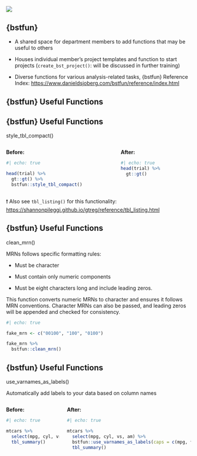 ##  {background-color="#007CBA" style="text-align: center;"}

![](images/rerer_bstfun.png)

## {bstfun}

-   A [shared space]{.emphasized} for department members to add functions that may be useful to others

-   Houses individual member's [project templates]{.emphasized} and function to start projects (`create_bst_project()`: will be discussed in further training)

-   Diverse functions for various analysis-related tasks, [{bstfun} Reference Index]{.emphasized}: <https://www.danieldsjoberg.com/bstfun/reference/index.html>

## {bstfun} Useful Functions

## {bstfun} Useful Functions

[style_tbl_compact()]{.emphasized}

::: columns
::: column
**Before:**

```r
#| echo: true

head(trial) %>%
  gt::gt() %>%
  bstfun::style_tbl_compact()
```
:::

::: column
**After:**

```r
#| echo: true
head(trial) %>%
  gt::gt() 
```
:::
:::

❗ Also see `tbl_listing()` for this functionality: <https://shannonpileggi.github.io/gtreg/reference/tbl_listing.html>

## {bstfun} Useful Functions

[clean_mrn()]{.emphasized}

MRNs follows specific formatting rules:

-   Must be character

-   Must contain only numeric components

-   Must be eight characters long and include leading zeros.

This function converts numeric MRNs to character and ensures it follows MRN conventions. Character MRNs can also be passed, and leading zeros will be appended and checked for consistency.

```r
#| echo: true

fake_mrn <- c("00100", "100", "0100")

fake_mrn %>%
  bstfun::clean_mrn()
```

## {bstfun} Useful Functions

[use_varnames_as_labels()]{.emphasized}

Automatically add labels to your data based on column names

::: columns
::: column
**Before:**

```r
#| echo: true

mtcars %>%
  select(mpg, cyl, vs, am) %>%
  tbl_summary() 
```
:::

::: column
**After:**

```r
#| echo: true

mtcars %>%
  select(mpg, cyl, vs, am) %>%
  bstfun::use_varnames_as_labels(caps = c(mpg, vs), exclude = cyl) %>%
  tbl_summary()

```
:::
:::
